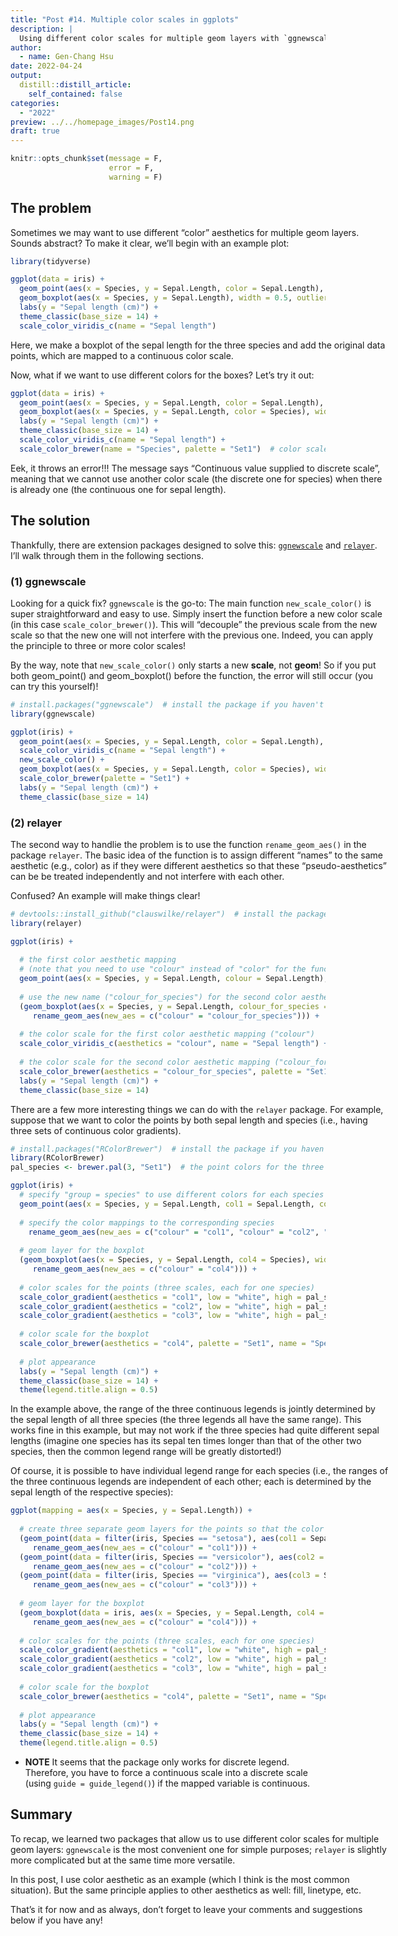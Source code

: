 ```yaml
---
title: "Post #14. Multiple color scales in ggplots"
description: |
  Using different color scales for multiple geom layers with `ggnewscale` and `relayer`
author:
  - name: Gen-Chang Hsu
date: 2022-04-24
output:
  distill::distill_article:
    self_contained: false
categories:
  - "2022"
preview: ../../homepage_images/Post14.png 
draft: true
---
```


<!-- Webpage style -->
<style>
d-article a {
    color: #2780e3 !important;
    border-bottom: none !important;
}

d-article a:hover {
    color: #2780e3 !important;
    border-bottom: 2px solid !important;
}

d-byline {
    margin-left: -10% !important;
}

d-title {
    margin-left: -10%;
}

d-title h1{
    font-size: 45px;
    width: 130%;
}

d-article {
    margin-left: -10%;
}

p {
    width: 120%;
}

d-article h2 {
    width: 120%;
}

d-article h3 {
  width: 120%;
  font-size: 28px;
}

div.article-footer{
    width: 120%;
}

d-article div.sourceCode { 
    width: 120% !important;
}

d-article pre { 
    width: 120% !important;
}

div.l-body {
    width: 120% !important;
}

div.l-body img {
    margin-right: 20% !important;
}

</style>

```r
knitr::opts_chunk$set(message = F, 
                      error = F, 
                      warning = F)

```

<!-- Start of the article -->

## The problem

Sometimes we may want to use different "color" aesthetics for multiple geom layers. Sounds abstract? To make it clear, we'll begin with an example plot:

```r
library(tidyverse)

ggplot(data = iris) + 
  geom_point(aes(x = Species, y = Sepal.Length, color = Sepal.Length), position = position_jitter(width = 0.1)) + 
  geom_boxplot(aes(x = Species, y = Sepal.Length), width = 0.5, outlier.color = NA, fill = NA) + 
  labs(y = "Sepal length (cm)") + 
  theme_classic(base_size = 14) + 
  scale_color_viridis_c(name = "Sepal length")

```
Here, we make a boxplot of the sepal length for the three species and add the original data points, which are mapped to a continuous color scale.

Now, what if we want to use different colors for the boxes? Let's try it out:

```r
ggplot(data = iris) + 
  geom_point(aes(x = Species, y = Sepal.Length, color = Sepal.Length), position = position_jitter(width = 0.1)) + 
  geom_boxplot(aes(x = Species, y = Sepal.Length, color = Species), width = 0.5, outlier.color = NA, fill = NA) +  # map species to color
  labs(y = "Sepal length (cm)") + 
  theme_classic(base_size = 14) + 
  scale_color_viridis_c(name = "Sepal length") + 
  scale_color_brewer(name = "Species", palette = "Set1")  # color scale for species

```

Eek, it throws an error!!! The message says "Continuous value supplied to discrete scale", meaning that we cannot use another color scale (the discrete one for species) when there is already one (the continuous one for sepal length). 


## The solution

Thankfully, there are extension packages designed to solve this: [`ggnewscale`](https://eliocamp.github.io/ggnewscale/) and [`relayer`](https://github.com/clauswilke/relayer). I'll walk through them in the following sections. 

### (1) ggnewscale

Looking for a quick fix? `ggnewscale` is the go-to: The main function `new_scale_color()` is super straightforward and easy to use. Simply insert the function before a new color scale (in this case `scale_color_brewer()`). This will "decouple" the previous scale from the new scale so that the new one will not interfere with the previous one. Indeed, you can apply the principle to three or more color scales! 

By the way, note that `new_scale_color()` only starts a new **scale**, not **geom**! So if you put both geom_point() and geom_boxplot() before the function, the error will still occur (you can try this yourself)!

```r
# install.packages("ggnewscale")  # install the package if you haven't
library(ggnewscale)

ggplot(iris) + 
  geom_point(aes(x = Species, y = Sepal.Length, color = Sepal.Length), position = position_jitter(width = 0.1)) + 
  scale_color_viridis_c(name = "Sepal length") + 
  new_scale_color() +
  geom_boxplot(aes(x = Species, y = Sepal.Length, color = Species), width = 0.5, outlier.color = NA, fill = NA) + 
  scale_color_brewer(palette = "Set1") + 
  labs(y = "Sepal length (cm)") + 
  theme_classic(base_size = 14)

```

### (2) relayer

The second way to handlie the problem is to use the function `rename_geom_aes()` in the package `relayer`. The basic idea of the function is to assign different "names" to the same aesthetic (e.g., color) as if they were different aesthetics so that these "pseudo-aesthetics" can be be treated independently and not interfere with each other. 

Confused? An example will make things clear! 

```r
# devtools::install_github("clauswilke/relayer")  # install the package if you haven't
library(relayer)

ggplot(iris) +
  
  # the first color aesthetic mapping 
  # (note that you need to use "colour" instead of "color" for the function to work!)
  geom_point(aes(x = Species, y = Sepal.Length, colour = Sepal.Length), position = position_jitter(width = 0.1)) +
  
  # use the new name ("colour_for_species") for the second color aesthetic mapping   # and specify that "colour_for_species" corresponds to the color aesthetic in rename_geom_aes()
  (geom_boxplot(aes(x = Species, y = Sepal.Length, colour_for_species = Species), width = 0.5, outlier.color = NA, fill = NA) %>% 
     rename_geom_aes(new_aes = c("colour" = "colour_for_species"))) + 
  
  # the color scale for the first color aesthetic mapping ("colour")
  scale_color_viridis_c(aesthetics = "colour", name = "Sepal length") + 
  
  # the color scale for the second color aesthetic mapping ("colour_for_species")
  scale_color_brewer(aesthetics = "colour_for_species", palette = "Set1", name = "Species") + 
  labs(y = "Sepal length (cm)") + 
  theme_classic(base_size = 14)

```

There are a few more interesting things we can do with the `relayer` package. For example, suppose that we want to color the points by both sepal length and species (i.e., having three sets of continuous color gradients).     

```r
# install.packages("RColorBrewer")  # install the package if you haven't
library(RColorBrewer)  
pal_species <- brewer.pal(3, "Set1")  # the point colors for the three species

ggplot(iris) +
  # specify "group = species" to use different colors for each species
  geom_point(aes(x = Species, y = Sepal.Length, col1 = Sepal.Length, col2 = Sepal.Length, col3 = Sepal.Length, group = Species), position = position_jitter(width = 0.1)) %>%
  
  # specify the color mappings to the corresponding species
    rename_geom_aes(new_aes = c("colour" = "col1", "colour" = "col2", "colour" = "col3"), aes(colour = case_when(group == 1 ~ col1, group == 2 ~ col2, group == 3 ~ col3))) +
  
  # geom layer for the boxplot
  (geom_boxplot(aes(x = Species, y = Sepal.Length, col4 = Species), width = 0.5, outlier.color = NA, fill = NA) %>% 
     rename_geom_aes(new_aes = c("colour" = "col4"))) + 
  
  # color scales for the points (three scales, each for one species)
  scale_color_gradient(aesthetics = "col1", low = "white", high = pal_species[1], name = "setosa", guide = guide_legend(order = 1, direction = "horizontal", title.position = "top")) +
  scale_color_gradient(aesthetics = "col2", low = "white", high = pal_species[2], name = "versicolor", guide = guide_legend(order = 2, direction = "horizontal", title.position = "top")) +
  scale_color_gradient(aesthetics = "col3", low = "white", high = pal_species[3], name = "virginica", guide = guide_legend(order = 3, direction = "horizontal", title.position = "top")) +
  
  # color scale for the boxplot
  scale_color_brewer(aesthetics = "col4", palette = "Set1", name = "Species", guide = guide_legend(order = 4, direction = "vertical")) + 
  
  # plot appearance
  labs(y = "Sepal length (cm)") + 
  theme_classic(base_size = 14) + 
  theme(legend.title.align = 0.5)

```

In the example above, the range of the three continuous legends is jointly determined by the sepal length of all three species (the three legends all have the same range). This works fine in this example, but may not work if the three species had quite different sepal lengths (imagine one species has its sepal ten times longer than that of the other two species, then the common legend range will be greatly distorted!)

Of course, it is possible to have individual legend range for each species (i.e., the ranges of the three continuous legends are independent of each other; each is determined by the sepal length of the respective species):

```r
ggplot(mapping = aes(x = Species, y = Sepal.Length)) +
  
  # create three separate geom layers for the points so that the color mapping is independent of each other
  (geom_point(data = filter(iris, Species == "setosa"), aes(col1 = Sepal.Width), position = position_jitter(width = 0.1)) %>% 
     rename_geom_aes(new_aes = c("colour" = "col1"))) +
  (geom_point(data = filter(iris, Species == "versicolor"), aes(col2 = Sepal.Width), position = position_jitter(width = 0.1)) %>% 
     rename_geom_aes(new_aes = c("colour" = "col2"))) +
  (geom_point(data = filter(iris, Species == "virginica"), aes(col3 = Sepal.Width), position = position_jitter(width = 0.1)) %>% 
     rename_geom_aes(new_aes = c("colour" = "col3"))) +
  
  # geom layer for the boxplot
  (geom_boxplot(data = iris, aes(x = Species, y = Sepal.Length, col4 = Species), width = 0.5, outlier.color = NA, fill = NA) %>%
     rename_geom_aes(new_aes = c("colour" = "col4"))) +
  
  # color scales for the points (three scales, each for one species)
  scale_color_gradient(aesthetics = "col1", low = "white", high = pal_species[1], name = "setosa", guide = guide_legend(order = 1, direction = "horizontal", title.position = "top")) +
  scale_color_gradient(aesthetics = "col2", low = "white", high = pal_species[2], name = "versicolor", guide = guide_legend(order = 2, direction = "horizontal", title.position = "top")) +
  scale_color_gradient(aesthetics = "col3", low = "white", high = pal_species[3], name = "virginica", guide = guide_legend(order = 3, direction = "horizontal", title.position = "top")) +
  
  # color scale for the boxplot
  scale_color_brewer(aesthetics = "col4", palette = "Set1", name = "Species", guide = guide_legend(order = 4, direction = "vertical")) +
  
  # plot appearance
  labs(y = "Sepal length (cm)") + 
  theme_classic(base_size = 14) + 
  theme(legend.title.align = 0.5)

```
* **NOTE**
It seems that the package only works for discrete legend. Therefore, you have to force a continuous scale into a discrete scale (using `guide = guide_legend()`) if the mapped variable is continuous.

## Summary

To recap, we learned two packages that allow us to use different color scales for multiple geom layers: `ggnewscale` is the most convenient one for simple purposes; `relayer` is slightly more complicated but at the same time more versatile.

In this post, I use color aesthetic as an example (which I think is the most common situation). But the same principle applies to other aesthetics as well: fill, linetype, etc. 

That's it for now and as always, don't forget to leave your comments and suggestions below if you have any!











